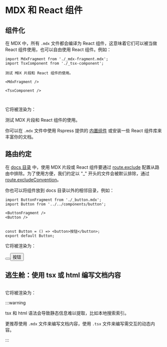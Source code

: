 # MDX 和 React 组件

## 组件化

在 MDX 中，所有 `.mdx` 文件都会编译为 React 组件，这意味着它们可以被当做 React 组件使用，也可以自由使用 React 组件。例如：


<Tabs>
<Tab label="docs/index.mdx">

```mdx
import MdxFragment from './_mdx-fragment.mdx';
import TsxComponent from './_tsx-component';

测试 MDX 片段和 React 组件的使用。

<MdxFragment />

<TsxComponent />
```

</Tab>

<Tab label="docs/_mdx-fragment.mdx">

```mdx file="./_mdx-fragment.mdx"

```

</Tab>

<Tab label="docs/_tsx-component.tsx">

```tsx file="./_tsx-component.tsx"

```

</Tab>

</Tabs>

它将被渲染为：


<Border>
测试 MDX 片段和 React 组件的使用。

<MdxFragment />

<TsxComponent />
</Border>

你可以在 `.mdx` 文件中使用 Rspress 提供的 [内置组件](/guide/default-theme/components) 或安装一些 React 组件库来丰富你的文档。

## 路由约定

在 [docs 目录](/api/config/config-basic#root) 中，使用 MDX 片段或 React 组件要通过 [route.exclude](/api/config/config-basic#routeexclude) 配置从路由中排除。为了使用方便，我们约定以 "\_" 开头的文件会被默认排除，通过 [route.excludeConvention](/api/config/config-basic#routeexcludeconvention)。

你也可以将组件放到 docs 目录以外的相邻目录，例如：

<Tabs>
<Tab label="docsite/docs/index.mdx">

```mdx
import ButtonFragment from './_button.mdx';
import Button from '../../components/button';

<ButtonFragment />
<Button />
```

</Tab>
<Tab label="docsite/docs/_button.mdx">

```mdx file="./_button.mdx"

```

</Tab>
<Tab label="docsite/components/button.tsx">

```tsx
const Button = () => <button>按钮</button>;
export default Button;
```

</Tab>
</Tabs>

它将被渲染为：

<Border>


<Button />
<button>按钮</button>

</Border>

## 逃生舱：使用 tsx 或 html 编写文档内容

```tsx file="./_escape-hatch.tsx" title="_escape-hatch.tsx"

```


它将被渲染为：

<Border>
  <EscapeHatch />
</Border>

:::warning

tsx 和 html 语法会导致静态信息难以提取，比如本地搜索索引。

更推荐使用 `.mdx` 文件来编写文档内容，使用 `.tsx` 文件来编写需交互的动态内容。

:::
